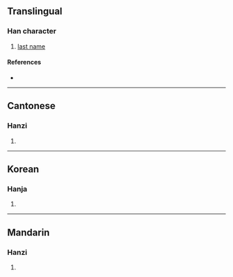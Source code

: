 {{character info/new}}
==Translingual==

===Han character===
{{Han char|rn=9|rad=人|as=06|sn=8|four=22272|canj=OVVU|ids=⿰亻⿱巛山}}

# [[last name]]

====References====
* {{Han ref|kx=0102.190|hdz=10155.010|uh=344E|ud=13390}}

----

==Cantonese==

===Hanzi===
{{yue-hanzi|jyut=[[nou5]]|y=nou5}}

# {{defn|lang=yue|sort=人06}}

----

==Korean==

===Hanja===
{{ko-hanja|hangeul=뇌|rv=noe|mr=noe|y=noy}}

# {{defn|lang=ko|sort=人06}}

----

==Mandarin==

===Hanzi===
{{cmn-hanzi|pin=[[nǎo]] ([[nao3]])|wg=nao<sup>3</sup>}}

# {{defn|lang=cmn|sort=人06}}